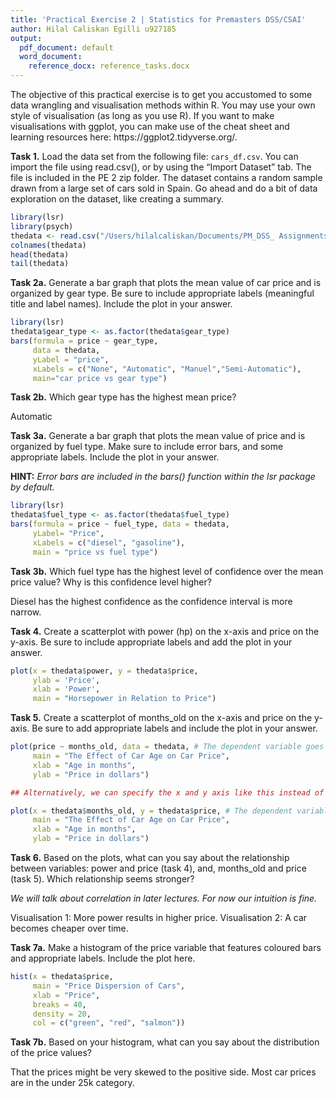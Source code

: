 ```yaml
---
title: 'Practical Exercise 2 | Statistics for Premasters DSS/CSAI'
author: Hilal Caliskan Egilli u927185 
output:
  pdf_document: default
  word_document:
    reference_docx: reference_tasks.docx
---
```


The objective of this practical exercise is to get you accustomed to some data wrangling and visualisation methods within R. You may use your own style of visualisation (as long as you use R). If you want to make visualisations with ggplot, you can make use of the cheat sheet and learning resources here: https://ggplot2.tidyverse.org/.

\vspace{5mm}

__Task 1.__ Load the data set from the following file: `cars_df.csv`. You can import the file using read.csv(), or by using the "Import Dataset" tab. The file is included in the PE 2 zip folder. The dataset contains a random sample drawn from a large set of cars sold in Spain. Go ahead and do a bit of data exploration on the dataset, like creating a summary.

```r
library(lsr)
library(psych)
thedata <- read.csv("/Users/hilalcaliskan/Documents/PM_DSS_ Assignments/CSAI/Practical Exercise 2/cars_df.csv")
colnames(thedata)
head(thedata)
tail(thedata)


```

__Task 2a.__ Generate a bar graph that plots the mean value of car price and is organized by gear type. Be sure to include appropriate labels (meaningful title and label names). Include the plot in your answer.

```r
library(lsr)
thedata$gear_type <- as.factor(thedata$gear_type)
bars(formula = price ~ gear_type, 
     data = thedata, 
     yLabel = "price", 
     xLabels = c("None", "Automatic", "Manuel","Semi-Automatic"), 
     main="car price vs gear type")


```

__Task 2b.__ Which gear type has the highest mean price?

Automatic

__Task 3a.__ Generate a bar graph that plots the mean value of price and is organized by fuel type. Make sure to include error bars, and some appropriate labels. Include the plot in your answer. 

__HINT:__ _Error bars are included in the bars() function within the lsr package by default._

```r

library(lsr)
thedata$fuel_type <- as.factor(thedata$fuel_type)
bars(formula = price ~ fuel_type, data = thedata,
     yLabel= "Price",
     xLabels = c("diesel", "gasoline"),
     main = "price vs fuel type")


```

__Task 3b.__ Which fuel type has the highest level of confidence over the mean price value? Why is this confidence level higher?

Diesel has the highest confidence as the confidence interval is more narrow.

__Task 4.__ Create a scatterplot with power (hp) on the x-axis and price on the y-axis. Be sure to include appropriate labels and add the plot in your answer.

```r

plot(x = thedata$power, y = thedata$price,
     ylab = 'Price',
     xlab = 'Power',
     main = "Horsepower in Relation to Price")

`````````

__Task 5.__ Create a scatterplot of months_old on the x-axis and price on the y-axis. Be sure to add appropriate labels and include the plot in your answer.

```r

plot(price ~ months_old, data = thedata, # The dependent variable goes first
     main = "The Effect of Car Age on Car Price",
     xlab = "Age in months",
     ylab = "Price in dollars")

## Alternatively, we can specify the x and y axis like this instead of the formula: 

plot(x = thedata$months_old, y = thedata$price, # The dependent variable is the y variable
     main = "The Effect of Car Age on Car Price",
     xlab = "Age in months",
     ylab = "Price in dollars")

```

__Task 6.__ Based on the plots, what can you say about the relationship between variables: power and price (task 4), and, months_old and price (task 5). Which relationship seems stronger? 

_We will talk about correlation in later lectures. For now our intuition is fine._


Visualisation 1: More power results in higher price. Visualisation 2: A car becomes cheaper over time.


__Task 7a.__ Make a histogram of the price variable that features coloured bars and appropriate labels. Include the plot here. 

```r

hist(x = thedata$price,
     main = "Price Dispersion of Cars",
     xlab = "Price",
     breaks = 40,
     density = 20,
     col = c("green", "red", "salmon"))

```

__Task 7b.__ Based on your histogram, what can you say about the distribution of the price values?

That the prices might be very skewed to the positive side. Most car prices are in the under 25k category.


